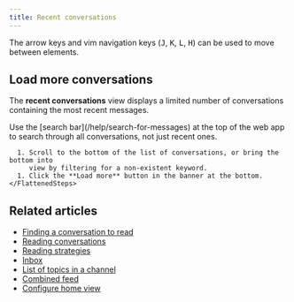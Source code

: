 ```yaml
---
title: Recent conversations
---
```



<ConversationDefinition />

<RecentConversations />

<KeyboardTip>
  The arrow keys and vim navigation keys (<kbd>J</kbd>, <kbd>K</kbd>,
  <kbd>L</kbd>, <kbd>H</kbd>) can be used to move between elements.
</KeyboardTip>

## Load more conversations

The **recent conversations** view displays a limited number of conversations
containing the most recent messages.

<ZulipTip>
  Use the [search bar](/help/search-for-messages) at the top of the web app
  to search through all conversations, not just recent ones.
</ZulipTip>

<Tabs>
  <TabItem label="Desktop/Web">
    <FlattenedSteps>
      <GoToRecentConversations />

      1. Scroll to the bottom of the list of conversations, or bring the bottom into
         view by filtering for a non-existent keyword.
      1. Click the **Load more** button in the banner at the bottom.
    </FlattenedSteps>
  </TabItem>
</Tabs>

## Related articles

* [Finding a conversation to read](/help/finding-a-conversation-to-read)
* [Reading conversations](/help/reading-conversations)
* [Reading strategies](/help/reading-strategies)
* [Inbox](/help/inbox)
* [List of topics in a channel](/help/list-of-topics)
* [Combined feed](/help/combined-feed)
* [Configure home view](/help/configure-home-view)

